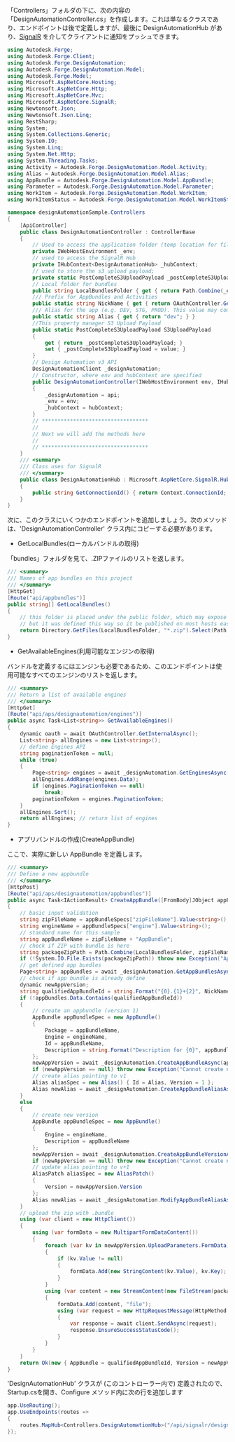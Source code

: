 「Controllers」フォルダの下に、次の内容の「DesignAutomationController.cs」を作成します。これは単なるクラスであり、エンドポイントは後で定義しますが、最後に DesignAutomationHub があり、[SignalR](https://learn.microsoft.com/en-us/aspnet/core/signalr/introduction?view=aspnetcore-6.0) を介してクライアントに通知をプッシュできます。

```cs title=DesignAutomationController
using Autodesk.Forge;
using Autodesk.Forge.Client;
using Autodesk.Forge.DesignAutomation;
using Autodesk.Forge.DesignAutomation.Model;
using Autodesk.Forge.Model;
using Microsoft.AspNetCore.Hosting;
using Microsoft.AspNetCore.Http;
using Microsoft.AspNetCore.Mvc;
using Microsoft.AspNetCore.SignalR;
using Newtonsoft.Json;
using Newtonsoft.Json.Linq;
using RestSharp;
using System;
using System.Collections.Generic;
using System.IO;
using System.Linq;
using System.Net.Http;
using System.Threading.Tasks;
using Activity = Autodesk.Forge.DesignAutomation.Model.Activity;
using Alias = Autodesk.Forge.DesignAutomation.Model.Alias;
using AppBundle = Autodesk.Forge.DesignAutomation.Model.AppBundle;
using Parameter = Autodesk.Forge.DesignAutomation.Model.Parameter;
using WorkItem = Autodesk.Forge.DesignAutomation.Model.WorkItem;
using WorkItemStatus = Autodesk.Forge.DesignAutomation.Model.WorkItemStatus;

namespace designAutomationSample.Controllers
{
    [ApiController]
    public class DesignAutomationController : ControllerBase
    {
        // Used to access the application folder (temp location for files & bundles)
        private IWebHostEnvironment _env;
        // used to access the SignalR Hub
        private IHubContext<DesignAutomationHub> _hubContext;
        // used to store the s3 upload payload;
        private static PostCompleteS3UploadPayload _postCompleteS3UploadPayload;
        // Local folder for bundles
        public string LocalBundlesFolder { get { return Path.Combine(_env.WebRootPath, "bundles"); } }
        /// Prefix for AppBundles and Activities
        public static string NickName { get { return OAuthController.GetAppSetting("APS_CLIENT_ID"); } }
        /// Alias for the app (e.g. DEV, STG, PROD). This value may come from an environment variable
        public static string Alias { get { return "dev"; } }
        //This property manager S3 Upload Payload
        public static PostCompleteS3UploadPayload S3UploadPayload
        {
            get { return _postCompleteS3UploadPayload; }
            set { _postCompleteS3UploadPayload = value; }
        }
        // Design Automation v3 API
        DesignAutomationClient _designAutomation;
        // Constructor, where env and hubContext are specified
        public DesignAutomationController(IWebHostEnvironment env, IHubContext<DesignAutomationHub> hubContext, DesignAutomationClient api)
        {
            _designAutomation = api;
            _env = env;
            _hubContext = hubContext;
        }
        // **********************************
        //
        // Next we will add the methods here
        //
        // **********************************
    }
    /// <summary>
    /// Class uses for SignalR
    /// </summary>
    public class DesignAutomationHub : Microsoft.AspNetCore.SignalR.Hub
    {
        public string GetConnectionId() { return Context.ConnectionId; }
    }
}
```

次に、このクラスにいくつかのエンドポイントを追加しましょう。次のメソッドは、'DesignAutomationController' クラス内にコピーする必要があります。

- GetLocalBundles(ローカルバンドルの取得)

「bundles」フォルダを見て、.ZIPファイルのリストを返します。

```cs
/// <summary>
/// Names of app bundles on this project
/// </summary>
[HttpGet]
[Route("api/appbundles")]
public string[] GetLocalBundles()
{
    // this folder is placed under the public folder, which may expose the bundles
    // but it was defined this way so it be published on most hosts easily
    return Directory.GetFiles(LocalBundlesFolder, "*.zip").Select(Path.GetFileNameWithoutExtension).ToArray();
}
```

- GetAvailableEngines(利用可能なエンジンの取得)

バンドルを定義するにはエンジンも必要であるため、このエンドポイントは使用可能なすべてのエンジンのリストを返します。

```cs
/// <summary>
/// Return a list of available engines
/// </summary>
[HttpGet]
[Route("api/aps/designautomation/engines")]
public async Task<List<string>> GetAvailableEngines()
{
    dynamic oauth = await OAuthController.GetInternalAsync();
    List<string> allEngines = new List<string>();
    // define Engines API
    string paginationToken = null;
    while (true)
    {
        Page<string> engines = await _designAutomation.GetEnginesAsync(paginationToken);
        allEngines.AddRange(engines.Data);
        if (engines.PaginationToken == null)
            break;
        paginationToken = engines.PaginationToken;
    }
    allEngines.Sort();
    return allEngines; // return list of engines
}
```

- アプリバンドルの作成(CreateAppBundle)

ここで、実際に新しい AppBundle を定義します。

```cs
/// <summary>
/// Define a new appbundle
/// </summary>
[HttpPost]
[Route("api/aps/designautomation/appbundles")]
public async Task<IActionResult> CreateAppBundle([FromBody]JObject appBundleSpecs)
{
    // basic input validation
    string zipFileName = appBundleSpecs["zipFileName"].Value<string>();
    string engineName = appBundleSpecs["engine"].Value<string>();
    // standard name for this sample
    string appBundleName = zipFileName + "AppBundle";
    // check if ZIP with bundle is here
    string packageZipPath = Path.Combine(LocalBundlesFolder, zipFileName + ".zip");
    if (!System.IO.File.Exists(packageZipPath)) throw new Exception("Appbundle not found at " + packageZipPath);
    // get defined app bundles
    Page<string> appBundles = await _designAutomation.GetAppBundlesAsync();
    // check if app bundle is already define
    dynamic newAppVersion;
    string qualifiedAppBundleId = string.Format("{0}.{1}+{2}", NickName, appBundleName, Alias);
    if (!appBundles.Data.Contains(qualifiedAppBundleId))
    {
        // create an appbundle (version 1)
        AppBundle appBundleSpec = new AppBundle()
        {
            Package = appBundleName,
            Engine = engineName,
            Id = appBundleName,
            Description = string.Format("Description for {0}", appBundleName),
        };
        newAppVersion = await _designAutomation.CreateAppBundleAsync(appBundleSpec);
        if (newAppVersion == null) throw new Exception("Cannot create new app");
        // create alias pointing to v1
        Alias aliasSpec = new Alias() { Id = Alias, Version = 1 };
        Alias newAlias = await _designAutomation.CreateAppBundleAliasAsync(appBundleName, aliasSpec);
    }
    else
    {
        // create new version
        AppBundle appBundleSpec = new AppBundle()
        {
            Engine = engineName,
            Description = appBundleName
        };
        newAppVersion = await _designAutomation.CreateAppBundleVersionAsync(appBundleName, appBundleSpec);
        if (newAppVersion == null) throw new Exception("Cannot create new version");
        // update alias pointing to v+1
        AliasPatch aliasSpec = new AliasPatch()
        {
            Version = newAppVersion.Version
        };
        Alias newAlias = await _designAutomation.ModifyAppBundleAliasAsync(appBundleName, Alias, aliasSpec);
    }
    // upload the zip with .bundle
    using (var client = new HttpClient())
    {
        using (var formData = new MultipartFormDataContent())
        {
            foreach (var kv in newAppVersion.UploadParameters.FormData)
            {
                if (kv.Value != null)
                {
                    formData.Add(new StringContent(kv.Value), kv.Key);
                }
            }
            using (var content = new StreamContent(new FileStream(packageZipPath, FileMode.Open)))
            {
                formData.Add(content, "file");
                using (var request = new HttpRequestMessage(HttpMethod.Post, newAppVersion.UploadParameters.EndpointURL) { Content = formData })
                {
                    var response = await client.SendAsync(request);
                    response.EnsureSuccessStatusCode();
                }
            }
        }
    }
    return Ok(new { AppBundle = qualifiedAppBundleId, Version = newAppVersion.Version });
}
```

'DesignAutomationHub' クラスが (このコントローラー内で) 定義されたので、Startup.csを開き、Configure メソッド内に次の行を追加します

```cs
app.UseRouting();
app.UseEndpoints(routes =>
{
    routes.MapHub<Controllers.DesignAutomationHub>("/api/signalr/designautomation");
});
```
